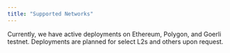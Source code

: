 ```yaml
---
title: "Supported Networks"
---
```


Currently, we have active deployments on Ethereum, Polygon, and Goerli testnet. Deployments are planned for select L2s and others upon request.
